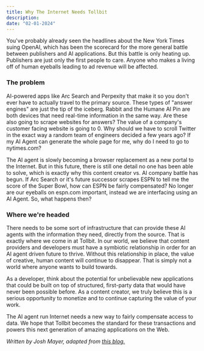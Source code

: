 ```yaml
---
title: Why The Internet Needs Tollbit
description:
date: "02-01-2024"
---
```


You've probably already seen the headlines about the New York Times suing OpenAI, which has been the scorecard for the more general battle between publishers and AI applications.
But this battle is only heating up. Publishers are just only the first people to care. Anyone who makes a living off of human eyeballs leading to ad revenue will be affected.

### The problem

AI-powered apps like Arc Search and Perpexity that make it so you don't ever have to actually travel to the primary source.
These types of "answer engines" are just the tip of the iceberg.
Rabbit and the Humane AI Pin are both devices that need real-time information in the same way. Are these also going to scrape websites for answers? The value of a company's customer facing website is going to 0.
Why should we have to scroll Twitter in the exact way a random team of engineers decided a few years ago? If my AI Agent can generate the whole page for me, why do I need to go to nytimes.com?

The AI agent is slowly becoming a browser replacement as a new portal to the Internet. But in this future, there is still one detail no one has been able to solve, which is exactly why this content creator vs. AI company battle has begun. If Arc Search or it's future successor scrapes ESPN to tell me the score of the Super Bowl, how can ESPN be fairly compensated? No longer are our eyeballs on espn.com important, instead we are interfacing using an AI Agent. So, what happens then?

### Where we're headed

There needs to be some sort of infrastructure that can provide these AI agents with the information they need, directly from the source. That is exactly where we come in at Tollbit. In our world, we believe that content providers and developers must have a symbiotic relationship in order for an AI agent driven future to thrive. Without this relationship in place, the value of creative, human content will continue to disappear. That is simply not a world where anyone wants to build towards.

As a developer, think about the potential for unbelievable new applications that could be built on top of structured, first-party data that would have never been possible before. As a content creator, we truly believe this is a serious opportunity to monetize and to continue capturing the value of your work.

The AI agent run Internet needs a new way to fairly compensate access to data. We hope that Tollbit becomes the standard for these transactions and powers this next generation of amazing applications on the Web.



*Written by Josh Mayer, adapted from [this blog.](https://joshmayer.net/posts/internet-change)*
